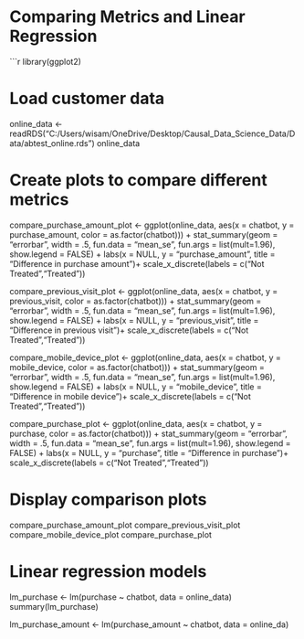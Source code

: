 # Comparing Metrics and Linear Regression

```r
library(ggplot2)

# Load customer data
online_data <- readRDS("C:/Users/wisam/OneDrive/Desktop/Causal_Data_Science_Data/Data/abtest_online.rds")
online_data

# Create plots to compare different metrics
compare_purchase_amount_plot <- 
  ggplot(online_data, 
         aes(x = chatbot, 
             y = purchase_amount, 
             color = as.factor(chatbot))) +
  stat_summary(geom = "errorbar", 
               width = .5,
               fun.data = "mean_se", 
               fun.args = list(mult=1.96),
               show.legend = FALSE) +
  labs(x = NULL, y = "purchase_amount", title = "Difference in purchase amount")+
  scale_x_discrete(labels = c("Not Treated","Treated"))

compare_previous_visit_plot <- 
  ggplot(online_data, 
         aes(x = chatbot, 
             y = previous_visit, 
             color = as.factor(chatbot))) +
  stat_summary(geom = "errorbar", 
               width = .5,
               fun.data = "mean_se", 
               fun.args = list(mult=1.96),
               show.legend = FALSE) +
  labs(x = NULL, y = "previous_visit", title = "Difference in previous visit")+
  scale_x_discrete(labels = c("Not Treated","Treated"))

compare_mobile_device_plot <- 
  ggplot(online_data, 
         aes(x = chatbot, 
             y = mobile_device, 
             color = as.factor(chatbot))) +
  stat_summary(geom = "errorbar", 
               width = .5,
               fun.data = "mean_se", 
               fun.args = list(mult=1.96),
               show.legend = FALSE) +
  labs(x = NULL, y = "mobile_device", title = "Difference in mobile device")+
  scale_x_discrete(labels = c("Not Treated","Treated"))

compare_purchase_plot <- 
  ggplot(online_data, 
         aes(x = chatbot,
             y = purchase, 
             color = as.factor(chatbot))) +
  stat_summary(geom = "errorbar", 
               width = .5,
               fun.data = "mean_se", 
               fun.args = list(mult=1.96),
               show.legend = FALSE) +
  labs(x = NULL, y = "purchase", title = "Difference in purchase")+
  scale_x_discrete(labels = c("Not Treated","Treated"))

# Display comparison plots
compare_purchase_amount_plot
compare_previous_visit_plot
compare_mobile_device_plot
compare_purchase_plot

# Linear regression models
lm_purchase <- lm(purchase ~ chatbot, data = online_data)
summary(lm_purchase)

lm_purchase_amount <- lm(purchase_amount ~ chatbot, data = online_da)
